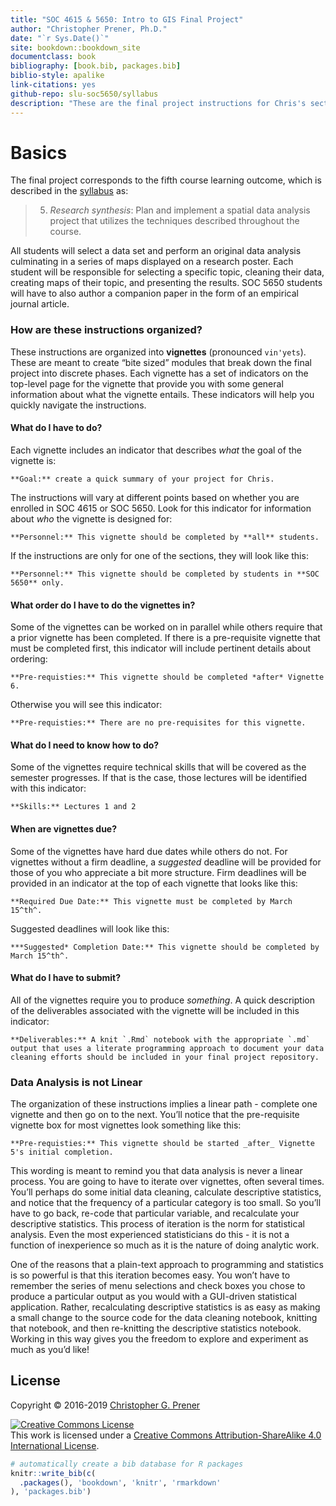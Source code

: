 ```yaml
---
title: "SOC 4615 & 5650: Intro to GIS Final Project"
author: "Christopher Prener, Ph.D."
date: "`r Sys.Date()`"
site: bookdown::bookdown_site
documentclass: book
bibliography: [book.bib, packages.bib]
biblio-style: apalike
link-citations: yes
github-repo: slu-soc5650/syllabus
description: "These are the final project instructions for Chris's sections of SOC 4615 and 5650."
---
```


# Basics {-}

The final project corresponds to the fifth course learning outcome, which is described in the [syllabus](https://slu-soc5650.github.io/syllabus) as:

> 5. *Research synthesis*: Plan and implement a spatial data analysis project that utilizes the techniques described throughout the course.

All students will select a data set and perform an original data analysis culminating in a series of maps displayed on a research poster. Each student will be responsible for selecting a specific topic, cleaning their data, creating maps of their topic, and presenting the results. SOC 5650 students will have to also author a companion paper in the form of an empirical journal article.

### How are these instructions organized? {-}
These instructions are organized into **vignettes** (pronounced `vin'yets`). These are meant to create "bite sized" modules that break down the final project into discrete phases. Each vignette has a set of indicators on the top-level page for the vignette that provide you with some general information about what the vignette entails. These indicators will help you quickly navigate the instructions.

#### What do I have to do? {-}
Each vignette includes an indicator that describes *what* the goal of the vignette is:

```block
**Goal:** create a quick summary of your project for Chris.
```

The instructions will vary at different points based on whether you are enrolled in SOC 4615 or SOC 5650. Look for this indicator for information about *who* the vignette is designed for:

```block
**Personnel:** This vignette should be completed by **all** students.
```

If the instructions are only for one of the sections, they will look like this:

```block
**Personnel:** This vignette should be completed by students in **SOC 5650** only.
```

#### What order do I have to do the vignettes in? {-}
Some of the vignettes can be worked on in parallel while others require that a prior vignette has been completed. If there is a pre-requisite vignette that must be completed first, this indicator will include pertinent details about ordering:

```block
**Pre-requisties:** This vignette should be completed *after* Vignette 6.
```

Otherwise you will see this indicator:

```block
**Pre-requisties:** There are no pre-requisites for this vignette.
```

#### What do I need to know how to do? {-}
Some of the vignettes require technical skills that will be covered as the semester progresses. If that is the case, those lectures will be identified with this indicator:

```block
**Skills:** Lectures 1 and 2
```

#### When are vignettes due? {-}
Some of the vignettes have hard due dates while others do not. For vignettes without a firm deadline, a *suggested* deadline will be provided for those of you who appreciate a bit more structure. Firm deadlines will be provided in an indicator at the top of each vignette that looks like this:

```block
**Required Due Date:** This vignette must be completed by March 15^th^.
```

Suggested deadlines will look like this:

```block
***Suggested* Completion Date:** This vignette should be completed by March 15^th^.
```

#### What do I have to submit? {-}
All of the vignettes require you to produce *something*. A quick description of the deliverables associated with the vignette will be included in this indicator:

```block
**Deliverables:** A knit `.Rmd` notebook with the appropriate `.md` output that uses a literate programming approach to document your data cleaning efforts should be included in your final project repository.
```

### Data Analysis is not Linear {-}
The organization of these instructions implies a linear path - complete one vignette and then go on to the next. You'll notice that the pre-requisite vignette box for most vignettes look something like this:

```block
**Pre-requisties:** This vignette should be started _after_ Vignette 5's initial completion.
```

This wording is meant to remind you that data analysis is never a linear process. You are going to have to iterate over vignettes, often several times. You'll perhaps do some initial data cleaning, calculate descriptive statistics, and notice that the frequency of a particular category is too small. So you'll have to go back, re-code that particular variable, and recalculate your descriptive statistics. This process of iteration is the norm for statistical analysis. Even the most experienced statisticians do this - it is not a function of inexperience so much as it is the nature of doing analytic work. 

One of the reasons that a plain-text approach to programming and statistics is so powerful is that this iteration becomes easy. You won't have to remember the series of menu selections and check boxes you chose to produce a particular output as you would with a GUI-driven statistical application. Rather, recalculating descriptive statistics is as easy as making a small change to the source code for the data cleaning notebook, knitting that notebook, and then re-knitting the descriptive statistics notebook. Working in this way gives you the freedom to explore and experiment as much as you'd like!

## License {-}
Copyright © 2016-2019 [Christopher G. Prener](https://chris-prener.github.io)

<a rel="license" href="http://creativecommons.org/licenses/by-sa/4.0/"><img alt="Creative Commons License" style="border-width:0" src="https://i.creativecommons.org/l/by-sa/4.0/88x31.png" /></a><br />This work is licensed under a <a rel="license" href="http://creativecommons.org/licenses/by-sa/4.0/">Creative Commons Attribution-ShareAlike 4.0 International License</a>.

```r
# automatically create a bib database for R packages
knitr::write_bib(c(
  .packages(), 'bookdown', 'knitr', 'rmarkdown'
), 'packages.bib')
```
